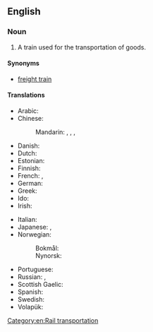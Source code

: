 ==English==

===Noun===
{{en-noun}}

# A train used for the transportation of goods.

====Synonyms====
* [[freight train]]

====Translations====
{{trans-top|train used for transportation of goods}}
* Arabic: {{t-needed|ar}}
* Chinese:
*: Mandarin: {{t|cmn|貨物列車|sc=Hani}}, {{t|cmn|货物列车|tr=huòwù lièchē|sc=Hani}}, {{t+|cmn|貨車|sc=Hani}}, {{t+|cmn|货车|tr=huòchē|sc=Hani}}
* Danish: {{t+|da|godstog|n}}
* Dutch: {{t+|nl|goederentrein}}
* Estonian: {{t|et|kaubarong}}
* Finnish: {{t+|fi|tavarajuna}}
* French: {{t|fr|train de fret|m}}, {{t|fr|train de marchandises|m}}
* German: {{t+|de|Güterzug|m}}
* Greek: {{t|el|εμπορική αμαξοστοιχία|f}}
* Ido: {{t|io|vartreno}}
* Irish: {{t|ga|traein earraí|f}}
{{trans-mid}}
* Italian: {{t-needed|it}}
* Japanese: {{t|ja|貨物列車|tr=かもつれっしゃ, kamotsu ressha|sc=Jpan}}, {{t|ja|貨車|tr=かしゃ, kasha|sc=Jpan}}
* Norwegian:
*: Bokmål: {{t|nb|godstog|n}}
*: Nynorsk: {{t|nn|godstog|n}}
* Portuguese: {{t|pt|[[trem]] [[de]] [[carga]]|m}}
* Russian: {{t|ru|това́рный по́езд|m}}, {{t+|ru|товарня́к|m}} {{qualifier|colloquial}}
* Scottish Gaelic: {{t|gd|trèana bathair|f}}
* Spanish: {{t|es|tren de carga|m}}
* Swedish: {{t+|sv|godståg|n}}
* Volapük: {{t|vo|päkatren}}
{{trans-bottom}}

[[Category:en:Rail transportation]]